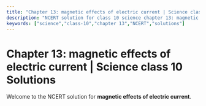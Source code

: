 ```yaml
---
title: "Chapter 13: magnetic effects of electric current | Science class 10 Solutions"
description: "NCERT solution for class 10 science chapter 13: magnetic effects of electric current."
keywords: ["science","class-10","chapter 13","NCERT","solutions"]
---
```


# Chapter 13: magnetic effects of electric current | Science class 10 Solutions

Welcome to the NCERT solution for **magnetic effects of electric current**.
